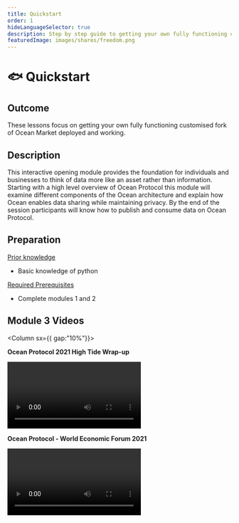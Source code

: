 ```yaml
---
title: Quickstart
order: 1
hideLanguageSelector: true
description: Step by step guide to getting your own fully functioning customised fork of Ocean backend components deployed and working.
featuredImage: images/shares/freedom.png
---
```


# 🐟 Quickstart

## Outcome

These lessons focus on getting your own fully functioning customised fork of Ocean Market deployed and working.

## Description

This interactive opening module provides the foundation for individuals and businesses to think of data more like an asset rather than information. Starting with a high level overview of Ocean Protocol this module will examine different components of the Ocean architecture and explain how Ocean enables data sharing while maintaining privacy. By the end of the session participants will know how to publish and consume data on Ocean Protocol.

## Preparation

<u>Prior knowledge</u>

- Basic knowledge of python

<u>Required Prerequisites</u>

- Complete modules 1 and 2

## Module 3 Videos

<Column sx={{ gap:"10%"}}>

<Box>

**Ocean Protocol 2021 High Tide Wrap-up**

<Video src="https://www.youtube.com/embed/BS1d6dir2_U" />

</Box>

<Box>

**Ocean Protocol - World Economic Forum 2021**

<Video src="https://www.youtube.com/embed/etv7r3BE7kU" />

</Box>

</Column>
